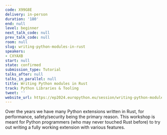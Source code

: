 ```yaml
---
code: X99G8E
delivery: in-person
duration: '180'
end: null
level: beginner
next_talk_code: null
prev_talk_code: null
room: null
slug: writing-python-modules-in-rust
speakers:
- CXYAXB
start: null
state: confirmed
submission_type: Tutorial
talks_after: null
talks_in_parallel: null
title: Writing Python modules in Rust
track: Python Libraries & Tooling
tweet: ''
website_url: https://ep2024.europython.eu/session/writing-python-modules-in-rust
---
```


Over the years we have many Python extensions written in Rust, for performance, safety/security being the primary reason. This workshop is meant for Python programmers (who may never touched Rust before) to try out writing a fully working extension with various features.
